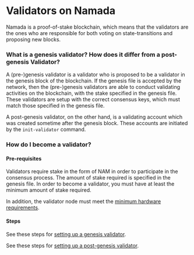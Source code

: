 # Validators on Namada

Namada is a proof-of-stake blockchain, which means that the validators are the ones who are responsible for both voting on state-transitions and proposing new blocks.

### What is a genesis validator? How does it differ from a post-genesis Validator?

A (pre-)genesis validator is a validator who is proposed to be a validator in the genesis block of the blockchain. If the genesis file is accepted by the network, then the (pre-)genesis validators are able to conduct validating activities on the blockchain, with the stake specified in the genesis file. These validators are setup with the correct consensus keys, which must match those specified in the genesis file.

A post-genesis validator, on the other hand, is a validating account which was created sometime after the genesis block. These accounts are initiated by the `init-validator` command.

### How do I become a validator?

#### Pre-requisites
Validators require stake in the form of NAM in order to participate in the consensus process. The amount of stake required is specified in the genesis file. In order to become a validator, you must have at least the minimum amount of stake required.

In addition, the validator node must meet the [minimum hardware requirements](./validators/hardware.md).

#### Steps

See these steps for [setting up a genesis validator](./validators/genesis-validator-setup.md).

See these steps for [setting up a post-genesis validator](./validators/post-genesis-validator-setup.md).